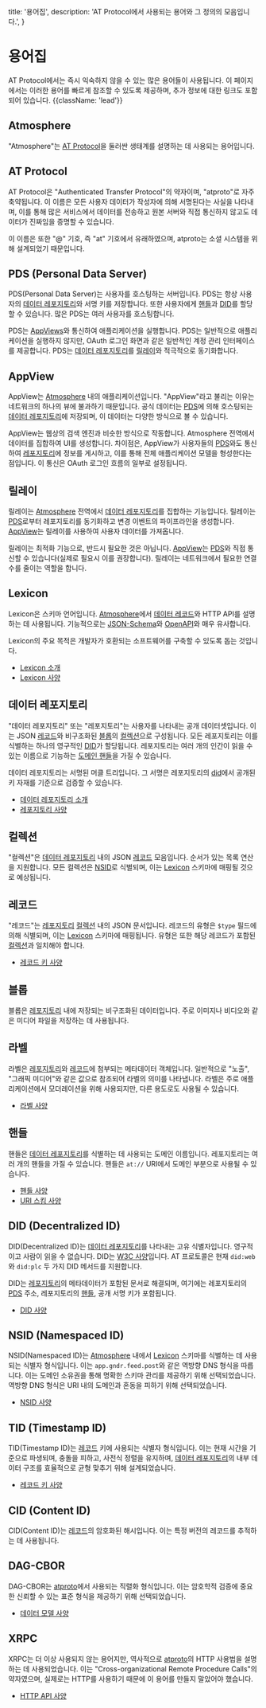   title: '용어집',
  description:
    'AT Protocol에서 사용되는 용어와 그 정의의 모음입니다.',
}

# 용어집

AT Protocol에서는 즉시 익숙하지 않을 수 있는 많은 용어들이 사용됩니다. 이 페이지에서는 이러한 용어를 빠르게 참조할 수 있도록 제공하며, 추가 정보에 대한 링크도 포함되어 있습니다. {{className: 'lead'}}

## Atmosphere

"Atmosphere"는 [AT Protocol](#at-protocol)을 둘러싼 생태계를 설명하는 데 사용되는 용어입니다.

## AT Protocol

AT Protocol은 "Authenticated Transfer Protocol"의 약자이며, "atproto"로 자주 축약됩니다. 이 이름은 모든 사용자 데이터가 작성자에 의해 서명된다는 사실을 나타내며, 이를 통해 많은 서비스에서 데이터를 전송하고 원본 서버와 직접 통신하지 않고도 데이터가 진짜임을 증명할 수 있습니다.

이 이름은 또한 "@" 기호, 즉 "at" 기호에서 유래하였으며, atproto는 소셜 시스템을 위해 설계되었기 때문입니다.

## PDS (Personal Data Server)

PDS(Personal Data Server)는 사용자를 호스팅하는 서버입니다. PDS는 항상 사용자의 [데이터 레포지토리](#data-repo)와 서명 키를 저장합니다. 또한 사용자에게 [핸들](#handle)과 [DID](#did)를 할당할 수 있습니다. 많은 PDS는 여러 사용자를 호스팅합니다.

PDS는 [AppViews](#appview)와 통신하여 애플리케이션을 실행합니다. PDS는 일반적으로 애플리케이션을 실행하지 않지만, OAuth 로그인 화면과 같은 일반적인 계정 관리 인터페이스를 제공합니다. PDS는 [데이터 레포지토리](#data-repo)를 [릴레이](#relay)와 적극적으로 동기화합니다.

## AppView

AppView는 [Atmosphere](#atmosphere) 내의 애플리케이션입니다. "AppView"라고 불리는 이유는 네트워크의 하나의 뷰에 불과하기 때문입니다. 공식 데이터는 [PDS](#pds-personal-data-server)에 의해 호스팅되는 [데이터 레포지토리](#data-repo)에 저장되며, 이 데이터는 다양한 방식으로 볼 수 있습니다.

AppView는 웹상의 검색 엔진과 비슷한 방식으로 작동합니다. Atmosphere 전역에서 데이터를 집합하여 UI를 생성합니다. 차이점은, AppView가 사용자들의 [PDS](#pds)와도 통신하여 [레포지토리](#data-repo)에 정보를 게시하고, 이를 통해 전체 애플리케이션 모델을 형성한다는 점입니다. 이 통신은 OAuth 로그인 흐름의 일부로 설정됩니다.

## 릴레이

릴레이는 [Atmosphere](#atmosphere) 전역에서 [데이터 레포지토리](#data-repo)를 집합하는 기능입니다. 릴레이는 [PDS](#pds)로부터 레포지토리를 동기화하고 변경 이벤트의 파이프라인을 생성합니다. [AppView](#appview)는 릴레이를 사용하여 사용자 데이터를 가져옵니다.

릴레이는 최적화 기능으로, 반드시 필요한 것은 아닙니다. [AppView](#appview)는 [PDS](#pds)와 직접 통신할 수 있습니다(실제로 필요시 이를 권장합니다). 릴레이는 네트워크에서 필요한 연결 수를 줄이는 역할을 합니다.

## Lexicon

Lexicon은 스키마 언어입니다. [Atmosphere](#atmosphere)에서 [데이터 레코드](#record)와 HTTP API를 설명하는 데 사용됩니다. 기능적으로는 [JSON-Schema](https://json-schema.org/)와 [OpenAPI](https://www.openapis.org/)와 매우 유사합니다.

Lexicon의 주요 목적은 개발자가 호환되는 소프트웨어를 구축할 수 있도록 돕는 것입니다.

- [Lexicon 소개](/guides/lexicon)
- [Lexicon 사양](/specs/lexicon)

## 데이터 레포지토리

"데이터 레포지토리" 또는 "레포지토리"는 사용자를 나타내는 공개 데이터셋입니다. 이는 JSON [레코드](#record)와 비구조화된 [블롭](#blob)의 [컬렉션](#collection)으로 구성됩니다. 모든 레포지토리는 이를 식별하는 하나의 영구적인 [DID](#did)가 할당됩니다. 레포지토리는 여러 개의 인간이 읽을 수 있는 이름으로 기능하는 [도메인 핸들](#handle)을 가질 수 있습니다.

데이터 레포지토리는 서명된 머클 트리입니다. 그 서명은 레포지토리의 [did](#did)에서 공개된 키 자재를 기준으로 검증할 수 있습니다.

- [데이터 레포지토리 소개](/guides/data-repos)
- [레포지토리 사양](/specs/repository)

## 컬렉션

"컬렉션"은 [데이터 레포지토리](#data-repo) 내의 JSON [레코드](#record) 모음입니다. 순서가 있는 목록 연산을 지원합니다. 모든 컬렉션은 [NSID](#nsid)로 식별되며, 이는 [Lexicon](#lexicon) 스키마에 매핑될 것으로 예상됩니다.

## 레코드

"레코드"는 [레포지토리](#data-repo) [컬렉션](#collection) 내의 JSON 문서입니다. 레코드의 유형은 `$type` 필드에 의해 식별되며, 이는 [Lexicon](#lexicon) 스키마에 매핑됩니다. 유형은 또한 해당 레코드가 포함된 [컬렉션](#collection)과 일치해야 합니다.

- [레코드 키 사양](/specs/record-key)

## 블롭

블롭은 [레포지토리](#data-repo) 내에 저장되는 비구조화된 데이터입니다. 주로 이미지나 비디오와 같은 미디어 파일을 저장하는 데 사용됩니다.

## 라벨

라벨은 [레포지토리](#data-repo)와 [레코드](#record)에 첨부되는 메타데이터 객체입니다. 일반적으로 "노출", "그래픽 미디어"와 같은 값으로 참조되어 라벨의 의미를 나타냅니다. 라벨은 주로 애플리케이션에서 모더레이션을 위해 사용되지만, 다른 용도로도 사용될 수 있습니다.

- [라벨 사양](/specs/label)

## 핸들

핸들은 [데이터 레포지토리](#data-repo)를 식별하는 데 사용되는 도메인 이름입니다. 레포지토리는 여러 개의 핸들을 가질 수 있습니다. 핸들은 `at://` URI에서 도메인 부분으로 사용될 수 있습니다.

- [핸들 사양](/specs/handle)
- [URI 스킴 사양](/specs/at-uri-scheme)

## DID (Decentralized ID)

DID(Decentralized ID)는 [데이터 레포지토리](#data-repo)를 나타내는 고유 식별자입니다. 영구적이고 사람이 읽을 수 없습니다. DID는 [W3C 사양](https://www.w3.org/TR/did-core/)입니다. AT 프로토콜은 현재 `did:web`와 `did:plc` 두 가지 DID 메서드를 지원합니다.

DID는 [레포지토리](#data-repo)의 메타데이터가 포함된 문서로 해결되며, 여기에는 레포지토리의 [PDS](#pds) 주소, 레포지토리의 [핸들](#handle), 공개 서명 키가 포함됩니다.

- [DID 사양](/specs/did)

## NSID (Namespaced ID)

NSID(Namespaced ID)는 [Atmosphere](#atmosphere) 내에서 [Lexicon](#lexicon) 스키마를 식별하는 데 사용되는 식별자 형식입니다. 이는 `app.gndr.feed.post`와 같은 역방향 DNS 형식을 따릅니다. 이는 도메인 소유권을 통해 명확한 스키마 관리를 제공하기 위해 선택되었습니다. 역방향 DNS 형식은 URI 내의 도메인과 혼동을 피하기 위해 선택되었습니다.

- [NSID 사양](/specs/nsid)

## TID (Timestamp ID)

TID(Timestamp ID)는 [레코드](#record) 키에 사용되는 식별자 형식입니다. 이는 현재 시간을 기준으로 파생되며, 충돌을 피하고, 사전식 정렬을 유지하며, [데이터 레포지토리](#data-repo)의 내부 데이터 구조를 효율적으로 균형 맞추기 위해 설계되었습니다.

- [레코드 키 사양](/specs/record-key)

## CID (Content ID)

CID(Content ID)는 [레코드](#record)의 암호화된 해시입니다. 이는 특정 버전의 레코드를 추적하는 데 사용됩니다.

## DAG-CBOR

DAG-CBOR는 [atproto](#at-protocol)에서 사용되는 직렬화 형식입니다. 이는 암호학적 검증에 중요한 신뢰할 수 있는 표준 형식을 제공하기 위해 선택되었습니다.

- [데이터 모델 사양](/specs/data-model)

## XRPC

XRPC는 더 이상 사용되지 않는 용어지만, 역사적으로 [atproto](#at-protocol)의 HTTP 사용법을 설명하는 데 사용되었습니다. 이는 "Cross-organizational Remote Procedure Calls"의 약자였으며, 실제로는 HTTP를 사용하기 때문에 이 용어를 만들지 말았어야 했습니다.

- [HTTP API 사양](/specs/xrpc)

